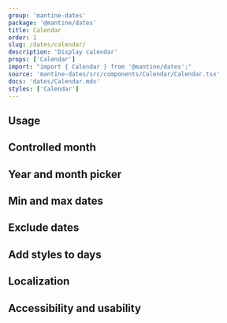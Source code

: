 ```yaml
---
group: 'mantine-dates'
package: '@mantine/dates'
title: Calendar
order: 1
slug: /dates/calendar/
description: 'Display calendar'
props: ['Calendar']
import: "import { Calendar } from '@mantine/dates';"
source: 'mantine-dates/src/components/Calendar/Calendar.tsx'
docs: 'dates/Calendar.mdx'
styles: ['Calendar']
---
```



## Usage

<Demo data={CalendarDemos.usage} />

## Controlled month

## Year and month picker

## Min and max dates

## Exclude dates

## Add styles to days

## Localization

## Accessibility and usability
